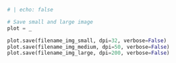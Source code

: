 
```python
# | echo: false

# Save small and large image
plot = _

plot.save(filename_img_small, dpi=32, verbose=False)
plot.save(filename_img_medium, dpi=50, verbose=False)
plot.save(filename_img_large, dpi=200, verbose=False)
```
